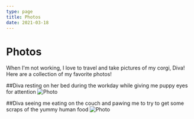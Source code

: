 ```yaml
---
type: page
title: Photos
date: 2021-03-18
---
```


# Photos

When I'm not working, I love to travel and take pictures of my corgi, Diva!  Here are a collection of my favorite photos!

##Diva resting on her bed during the workday while giving me puppy eyes for attention
<Image
  src="/images/Diva1.jpeg"
  alt="Photo"
  width={1125}
  height={750}
  priority
  className="next-image"
/>

##Diva seeing me eating on the couch and pawing me to try to get some scraps of the yummy human food
<Image
  src="/images/Diva3.jpg"
  alt="Photo"
  width={1125}
  height={750}
  priority
  className="next-image"
/>

